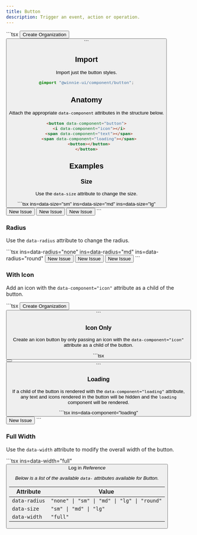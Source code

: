 ```yaml
---
title: Button
description: Trigger an event, action or operation.
---
```




<Demo>
  <ButtonHero />
  <Fragment slot="footer">
    ```tsx
    <button data-component="button">
      <i class="organization" data-component="icon"></i>
      <span data-component="text">Create Organization</span>
    <button>
    ```
  </Fragment>
</Demo>

## Import

Import just the button styles.

```css
@import "@winnie-ui/component/button";
```

## Anatomy

Attach the appropriate `data-component` attributes in the structure below.

```html
<button data-component="button">
  <i data-component="icon"></i>
  <span data-component="text"></span>
  <span data-component="loading"></span>
  <button></button>
</button>
```

## Examples

### Size

Use the `data-size` attribute to change the size.

<Demo>
  <ButtonSize />
  <Fragment slot="footer">
    ```tsx ins=data-size="sm" ins=data-size="md" ins=data-size="lg"
    <button data-component="button" data-size="sm">
      <span data-component="text">New Issue</span>
    </button>
    <button data-component="button" data-size="md">
      <span data-component="text">New Issue</span>
    </button>
    <button data-component="button" data-size="lg">
      <span data-component="text">New Issue</span>
    </button>
    ```
  </Fragment>
</Demo>

### Radius

Use the `data-radius` attribute to change the radius.

<Demo>
  <ButtonRadius />
  <Fragment slot="footer">
    ```tsx ins=data-radius="none" ins=data-radius="md" ins=data-radius="round"
    <button data-component="button" data-radius="none">
      <span data-component="text">New Issue</span>
    </button>
    <button data-component="button" data-radius="md">
      <span data-component="text">New Issue</span>
    </button>
    <button data-component="button" data-radius="round">
      <span data-component="text">New Issue</span>
    </button>
    ```
  </Fragment>
</Demo>

### With Icon

Add an icon with the `data-component="icon"` attribute as a child of the button.

<Demo>
  <ButtonHero />
  <Fragment slot="footer">
    ```tsx
    <button data-component="button">
      <i class="organization" data-component="icon"></i>
      <span data-component="text">Create Organization</span>
    <button>
    ```
  </Fragment>
</Demo>

### Icon Only

Create an icon button by only passing an icon with the `data-component="icon"` attribute as a child of the button.

<Demo>
  <ButtonIcon />
  <Fragment slot="footer">
    ```tsx
    <button data-component="button">
      <i class="plus" data-component="icon"></i>
    <button>
    ```
  </Fragment>
</Demo>

### Loading

If a child of the button is rendered with the `data-component="loading"` attribute, any text and icons rendered in the button will be hidden and the `loading` component will be rendered.

<Demo>
  <ButtonLoading />
  <Fragment slot="footer">
    ```tsx ins=data-component="loading"
    <button data-component="button">
      <span data-component="loading">
        <i class="loader"></i>
      </span>
      <span data-component="text">New Issue</span>
    </button>
    ```
  </Fragment>
</Demo>

### Full Width

Use the `data-width` attribute to modify the overall width of the button.

<Demo>
  <ButtonWidth />
  <Fragment slot="footer">
    ```tsx ins=data-width="full"
    <button data-component="button" data-width="full">
      <span data-component="text">Log in</span>
      <i class="arrow-right" data-component="icon></i>
    </button>
    ```
  </Fragment>
</Demo>

## Reference

Below is a list of the available `data-` attributes available for Button.

| Attribute     | Value                                       |
| ------------- | ------------------------------------------- |
| `data-radius` | `"none" \| "sm" \| "md" \| "lg" \| "round"` |
| `data-size`   | `"sm" \| "md" \| "lg"`                      |
| `data-width`  | `"full"`                                    |
